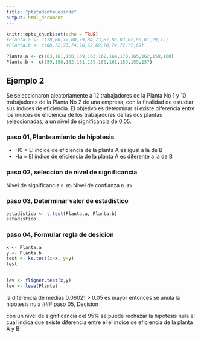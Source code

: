```yaml
---
title: "ptstudentmuesinde"
output: html_document
---
```



```r
knitr::opts_chunk$set(echo = TRUE)
#Planta.a <- c(78,88,77,80,79,84,73,87,88,83,82,80,81,79,75)
#Planta.b <- c(68,72,73,74,78,62,69,70,74,72,77,69)

Planta.a <- c(163,161,160,169,163,162,164,170,165,162,159,160)
Planta.b <- c(159,158,162,161,159,160,161,159,159,157)


```

## Ejemplo 2

Se seleccionaron aleatoriamente a 12 trabajadores de la Planta No 1 y 10 trabajadores de la Planta
No 2 de una empresa, con la finalidad de estudiar sus índices de eficiencia. El objetivo es determinar
si existe diferencia entre los índices de eficiencia de los trabajadores de las dos plantas seleccionadas,
a un nivel de significancia de 0.05.

### paso 01, Planteamiento de hipotesis

- H0 = El índice de eficiencia de la planta A es igual a la de B 
- Ha = El índice de eficiencia de la planta A es diferente a la de B 

### paso 02, seleccion de  nivel de significancia
Nivel de significancia ``` 0.05```
Nivel de confianza ```0.95```

### paso 03, Determinar valor de estadistico
``` r
estadistico <- t.test(Planta.a, Planta.b)
estadistico
```

### paso 04, Formular regla de desicion
``` r
x <- Planta.a
y <- Planta.b
test <- ks.test(x=x, y=y)
test


lev <- fligner.test(x,y)
lev <- leve(Planta)
```
la diferencia de medias  0.06021 > 0.05 es mayor entonces se anula la hipotesis nula
### paso 05, Decision

con un nivel de significancia del 95% se puede rechazar la hipotesis nula el cual indica que  existe diferencia entre el el índice de eficiencia de la planta A y B 